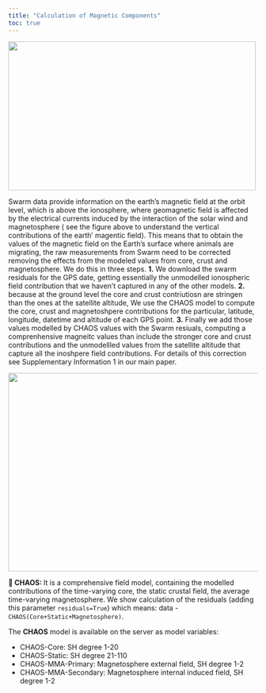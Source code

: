 ```yaml
---
title: "Calculation of Magnetic Components"
toc: true
---
```


<img src="./images/VerticalContributionsMagneticField.png" style="width:500px;height:300px;float: left; margin-right: 1em;margin-bottom: 1em;" >
Swarm data provide information on the earth's magnetic field at the orbit level, which is above the ionosphere, where geomagnetic field is affected by the electrical currents induced by the interaction of the solar wind and magnetosphere ( see the figure above to understand the vertical contributions of the earth' magentic field). This means that to obtain the values of the magnetic field on the Earth’s surface where animals are migrating, the raw measurements from Swarm need to be corrected removing the effects from the modeled values from core, crust and magnetosphere. We do this in three steps. **1.** We download the swarm residuals for the GPS date, getting essentially the unmodelled ionospheric field contribution that we haven’t captured in any of the other models. **2.** because at the ground level the core and crust contriutiosn are stringen than the ones at the satellite altitude, We use the CHAOS model to compute the core, crust and magnetoshpere contributions for the particular, latitude, longitude, datetime and altitude of each GPS point. **3.** Finally we add those values modelled by CHAOS values with the Swarm resiuals, computing a comprenhensive magneitc values than include the stronger core and crust contributions and the unmodellled values from the satellite altitude that capture  all the inoshpere field contributions. For details of this correction see Supplementary Information 1 in our main paper.

<img src="./images/IonosphericCorrections.png" style="width:700px;height:400px">

<div class="alert alert-warning" role="alert">
  <strong>🔎 CHAOS: </strong>
It is a comprehensive field model, containing the modelled contributions of the time-varying core, the static crustal field, the average time-varying magnetosphere. We show calculation of the residuals (adding this parameter <code>residuals=True</code>) which means: data - <code>CHAOS(Core+Static+Magnetosphere)</code>.
    
</div>

The **CHAOS** model is available on the server as model variables:

- CHAOS-Core: SH degree 1-20
- CHAOS-Static: SH degree 21-110
- CHAOS-MMA-Primary: Magnetosphere external field, SH degree 1-2
- CHAOS-MMA-Secondary: Magnetosphere internal induced field, SH degree 1-2